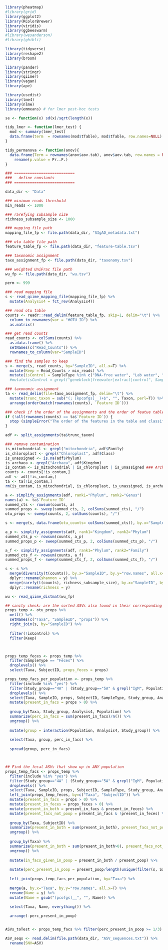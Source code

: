 ```r
library(pheatmap)
#library(grid)
library(ggplot2)
library(RColorBrewer)
library(viridis)
library(ggbeeswarm)
#library(wesanderson)
#library(ghibli)

library(tidyverse)
library(reshape2)
library(broom)

library(pander)
library(stringr)
library(qiimer)
library(vegan)
library(ape)

library(usedist)
library(lme4)
library(nlme)
library(emmeans) # for lmer post-hoc tests
```

```r
se <- function(x) sd(x)/sqrt(length(x))

tidy_lmer <- function(lmer_test) {
  mod <- summary(lmer_test)
  data.frame(term  = rownames(mod$tTable), mod$tTable, row.names=NULL)
}

tidy_permanova <- function(anov){
  data.frame(Term = rownames(anov$aov.tab), anov$aov.tab, row.names = NULL) %>%
    rename(p.value = Pr..F.)
}
```


```r
### ===========================
###   define constants
### ===========================

data_dir <- "Data"

### minimum reads threshold
min_reads <- 1000

### rarefying subsample size 
richness_subsample_size <- 1000

### mapping file path
mapping_file_fp <- file.path(data_dir, "SIgAD_metadata.txt")

### otu table file path
feature_table_fp <- file.path(data_dir, "feature-table.tsv")

### taxonomic assignment 
taxo_assignment_fp <- file.path(data_dir, "taxonomy.tsv")

### weighted UniFrac file path
wu_fp <- file.path(data_dir, "wu.tsv")

perm <- 999
```


```r

### read mapping file
s <- read_qiime_mapping_file(mapping_file_fp) %>%
  mutate(Analysis4 = fct_rev(Analysis4)) 

### read otu table
counts <- readr::read_delim(feature_table_fp, skip=1, delim="\t") %>%
  column_to_rownames(var = "#OTU ID") %>%
  as.matrix()

### get read counts
read_counts <- colSums(counts) %>% 
  as.data.frame() %>%
  setNames(c("Read_Counts")) %>%
  rownames_to_column(var="SampleID")

### find the samples to keep
s <- merge(s, read_counts, by="SampleID", all.x=T) %>%
  mutate(Keep = Read_Counts > min_reads) %>%
  mutate(isControl = SampleType %in% c("DNA-free water", "Lab water", "Mock DNA", "Sheath", "Sheath fluid", "SLP Control"))# %>%
  #mutate(isControl = grepl("geneblock|freewater|extract|control", SampleID, ignore.case = TRUE))

### taxonomic assignment
ta <- read_delim(file=taxo_assignment_fp, delim="\t") %>%
  mutate(trunc_taxon = sub("(; [kpcofgs]__)+$", "", Taxon, perl=T)) %>%
  arrange(order(match(rownames(counts), `Feature ID`)))

### check if the order of the assignments and the order of featue table is the same
if (!all(rownames(counts) == ta$`Feature ID`)) {
  stop (simpleError("The order of the features in the table and classifications don't match"))
}

adf <- split_assignments(ta$trunc_taxon) 

### remove contamination
is_mitochondrial <- grepl("mitochondria", adf$Family)
is_chloroplast <- grepl("Chloroplast", adf$Class)
is_unassigned <- is.na(adf$Phylum)
is_archaea <- grepl("Archaea", adf$Kingdom)
is_contam <- is_mitochondrial | is_chloroplast | is_unassigned ### Archaea kept to check positive control samples
counts <- counts[!is_contam,]
adf <- adf[!is_contam,]
ta <- ta[!is_contam,]
rm(is_contam, is_mitochondrial, is_chloroplast, is_unassigned, is_archaea)

a <- simplify_assignments(adf, rank1="Phylum", rank2="Genus")
names(a) <- ta$`Feature ID`
summed_cts <- rowsum(counts, a) 
summed_props <- sweep(summed_cts, 2, colSums(summed_cts), "/")
otu_props <- sweep(counts, 2, colSums(counts), "/")

s <- merge(s, data.frame(otu_counts= colSums(summed_cts)), by.x="SampleID", by.y="row.names", all.x=T)

a_p <- simplify_assignments(adf, rank1="Kingdom", rank2="Phylum")
summed_cts_p <- rowsum(counts, a_p) 
summed_props_p <- sweep(summed_cts_p, 2, colSums(summed_cts_p), "/")

a_f <- simplify_assignments(adf, rank1="Phylum", rank2="Family")
summed_cts_f <- rowsum(counts, a_f) 
summed_props_f <- sweep(summed_cts_f, 2, colSums(summed_cts_f), "/")
```


```r
s <- s %>%
  merge(diversity(t(counts)), by.x="SampleID", by.y="row.names", all.x=T) %>%
  dplyr::rename(shannon = y) %>%
  merge(rarefy(t(counts), richness_subsample_size), by.x="SampleID", by.y="row.names", all.x=T) %>%
  dplyr::rename(richness = y) 
```

```r
wu <- read_qiime_distmat(wu_fp)
```



```r
## sanity check: are the sorted ASVs also found in their corresponding fecal samples?
props_temp <- otu_props %>%
  melt() %>%
  setNames(c("Taxa", "SampleID", "props")) %>%
  right_join(s, by="SampleID") %>%
  
  filter(!isControl) %>%
  filter(Keep) 



props_temp_feces <- props_temp %>%
  filter(SampleType == "Feces") %>%
  droplevels() %>%
  select(Taxa, SubjectID, props_feces = props)

props_temp_facs_per_population <- props_temp %>%
  filter(include %in% "yes") %>%
  filter(Study_group=="4A" | (Study_group=="5A" & grepl("IgM", Population))) %>% ## Only pick the ASVS based on what's going into the paper
  droplevels() %>%
  select(Taxa, SampleID, props, SubjectID, SampleType, Study_group, Analysis4, Population) %>%
  mutate(present_in_facs = props > 0) %>%
  
  group_by(Taxa, Study_group, Analysis4, Population) %>%
  summarize(perc_in_facs = sum(present_in_facs)/n()) %>%
  ungroup() %>%
  
  mutate(group = interaction(Population, Analysis4, Study_group)) %>%
  
  select(Taxa, group, perc_in_facs) %>%
  
  spread(group, perc_in_facs)



## Find the fecal ASVs that show up in ANY population
props_temp_facs <- props_temp %>%
  filter(include %in% "yes") %>%
  filter(Study_group=="4A" | (Study_group=="5A" & grepl("IgM", Population))) %>% ## Only pick the ASVS based on what's going into the paper
  droplevels() %>%
  select(Taxa, SampleID, props, SubjectID, SampleType, Study_group, Analysis4, Population) %>%
  left_join(props_temp_feces, by=c("Taxa", "SubjectID")) %>%
  mutate(present_in_facs = props > 0) %>%
  mutate(present_in_feces = props_feces > 0) %>%
  mutate(present_in_both = present_in_facs & present_in_feces) %>%
  mutate(present_facs_not_poop = present_in_facs & !present_in_feces) %>%
  
  group_by(Taxa, SubjectID) %>%
  summarize(present_in_both = sum(present_in_both), present_facs_not_poop = sum(present_facs_not_poop), present_poop = sum(present_in_feces)>0) %>%
  ungroup() %>%
  
  group_by(Taxa) %>%
  summarize(present_in_both = sum(present_in_both>0), present_facs_not_poop = sum(present_facs_not_poop>0), present_poop = sum(present_poop)) %>%
  ungroup() %>%
  
  mutate(in_facs_given_in_poop = present_in_both / present_poop) %>%
  
  mutate(perc_present_in_poop = present_poop/length(unique(filter(s, SampleType =="FACS")$SubjectID)) ) %>%
  
  left_join(props_temp_facs_per_population, by="Taxa") %>%
  
  merge(a, by.x="Taxa", by.y="row.names", all.x=T) %>%
  rename(Name = y) %>%
  mutate(Name = gsub("[pcofgs]__", "", Name)) %>%
  
  select(Taxa, Name, everything()) %>%

  arrange(-perc_present_in_poop)


ASVs_toTest <- props_temp_facs %>% filter(perc_present_in_poop >= 1/3) %>% pull(Taxa) %>% as.character() 
```

```r
ASV_seqs <- read.delim(file.path(data_dir, "ASV_sequences.txt")) %>%
  rename(SNV=ASV)
```